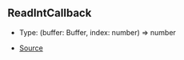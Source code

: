 ## ReadIntCallback

- Type: (buffer: Buffer, index: number) => number

- [Source](https://github.com/Androz2091/discord-player/blob/97a849a/packages/equalizer/src/equalizer/ChannelProcessor.ts#L3)